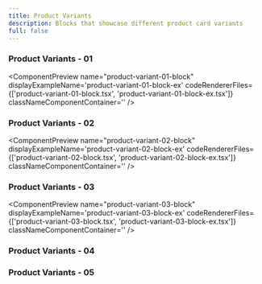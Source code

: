 ```yaml
---
title: Product Variants
description: Blocks that showcase different product card variants
full: false
---
```


### Product Variants - 01
<ComponentPreview 
  name="product-variant-01-block"
  displayExampleName='product-variant-01-block-ex'
  codeRendererFiles={['product-variant-01-block.tsx', 'product-variant-01-block-ex.tsx']}
  classNameComponentContainer='' 
/>

### Product Variants - 02
<ComponentPreview 
  name="product-variant-02-block"
  displayExampleName='product-variant-02-block-ex'
  codeRendererFiles={['product-variant-02-block.tsx', 'product-variant-02-block-ex.tsx']}
  classNameComponentContainer='' 
/>

### Product Variants - 03
<ComponentPreview 
  name="product-variant-03-block"
    displayExampleName='product-variant-03-block-ex'
  codeRendererFiles={['product-variant-03-block.tsx', 'product-variant-03-block-ex.tsx']}
  classNameComponentContainer=''
/>

### Product Variants - 04
<ComponentPreview 
  name="product-variant-04-block"
  classNameComponentContainer=''
/>


### Product Variants - 05
<ComponentPreview 
  name="product-variant-05-block"
  classNameComponentContainer=''
/>

